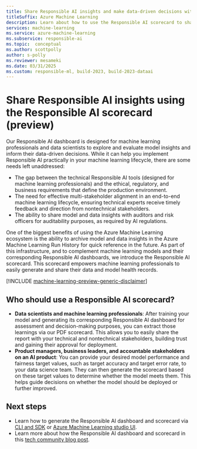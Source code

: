 ```yaml
---
title: Share Responsible AI insights and make data-driven decisions with Azure Machine Learning Responsible AI scorecard
titleSuffix: Azure Machine Learning
description: Learn about how to use the Responsible AI scorecard to share responsible AI insights from your machine learning models and make data-driven decisions with nontechnical and technical stakeholders.
services: machine-learning
ms.service: azure-machine-learning
ms.subservice: responsible-ai
ms.topic:  conceptual
ms.author: scottpolly
author: s-polly
ms.reviewer: mesameki
ms.date: 03/31/2025
ms.custom: responsible-ml, build-2023, build-2023-dataai
---
```


# Share Responsible AI insights using the Responsible AI scorecard (preview)

Our Responsible AI dashboard is designed for machine learning professionals and data scientists to explore and evaluate model insights and inform their data-driven decisions. While it can help you implement Responsible AI practically in your machine learning lifecycle, there are some needs left unaddressed:

- The gap between the technical Responsible AI tools (designed for machine learning professionals) and the ethical, regulatory, and business requirements that define the production environment.
- The need for effective multi-stakeholder alignment in an end-to-end machine learning lifecycle, ensuring technical experts receive timely feedback and direction from nontechnical stakeholders.
- The ability to share model and data insights with auditors and risk officers for auditability purposes, as required by AI regulations.

One of the biggest benefits of using the Azure Machine Learning ecosystem is the ability to archive model and data insights in the Azure Machine Learning Run History for quick reference in the future. As part of this infrastructure, and to complement machine learning models and their corresponding Responsible AI dashboards, we introduce the Responsible AI scorecard. This scorecard empowers machine learning professionals to easily generate and share their data and model health records.

[!INCLUDE [machine-learning-preview-generic-disclaimer](includes/machine-learning-preview-generic-disclaimer.md)]

## Who should use a Responsible AI scorecard?

- **Data scientists and machine learning professionals**: After training your model and generating its corresponding Responsible AI dashboard for assessment and decision-making purposes, you can extract those learnings via our PDF scorecard. This allows you to easily share the report with your technical and nontechnical stakeholders, building trust and gaining their approval for deployment.
- **Product managers, business leaders, and accountable stakeholders on an AI product**: You can provide your desired model performance and fairness target values, such as target accuracy and target error rate, to your data science team. They can then generate the scorecard based on these target values to determine whether the model meets them. This helps guide decisions on whether the model should be deployed or further improved.

## Next steps

- Learn how to generate the Responsible AI dashboard and scorecard via [CLI and SDK](how-to-responsible-ai-insights-sdk-cli.md) or [Azure Machine Learning studio UI](how-to-responsible-ai-insights-ui.md).
- Learn more about how the Responsible AI dashboard and scorecard in this [tech community blog post](https://techcommunity.microsoft.com/t5/ai-machine-learning-blog/responsible-ai-dashboard-and-scorecard-in-azure-machine-learning/ba-p/3391068).
